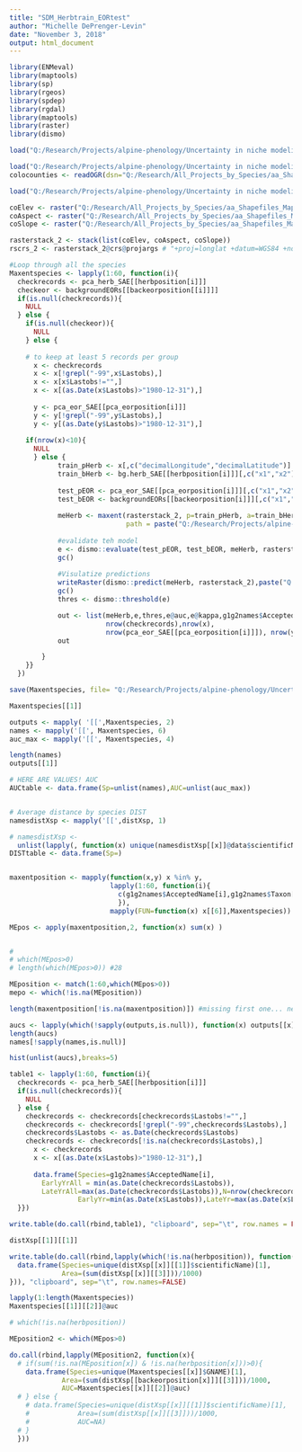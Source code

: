 ```yaml
---
title: "SDM_Herbtrain_EORtest"
author: "Michelle DePrenger-Levin"
date: "November 3, 2018"
output: html_document
---
```


```r
library(ENMeval)
library(maptools)
library(sp)
library(rgeos)
library(spdep)
library(rgdal)
library(maptools)
library(raster)
library(dismo)

load("Q:/Research/Projects/alpine-phenology/Uncertainty in niche modeling/Data/Maxentspecies.Rda")

load("Q:/Research/Projects/alpine-phenology/Uncertainty in niche modeling/Data/distXsp1.Rda")
colocounties <- readOGR(dsn="Q:/Research/All_Projects_by_Species/aa_Shapefiles_Maps/aa_GENERAL_non-species_files/All_General_Background_Layers/Colorado/CO_Counties", layer="counties_wgs84")

load("Q:/Research/Projects/alpine-phenology/Uncertainty in niche modeling/Data/pca_data4.Rda")

```



```r
coElev <- raster("Q:/Research/All_Projects_by_Species/aa_Shapefiles_Maps/aa_GENERAL_non-species_files/All_General_Background_Layers/Colorado/Elevation_VT/CO_Mosaic_Elevation_VT/co_elev_VT_WGS84.tif")
coAspect <- raster("Q:/Research/All_Projects_by_Species/aa_Shapefiles_Maps/aa_GENERAL_non-species_files/All_General_Background_Layers/Colorado/Aspect_VT/co_aspect_VT_WGS84.tif")
coSlope <- raster("Q:/Research/All_Projects_by_Species/aa_Shapefiles_Maps/aa_GENERAL_non-species_files/All_General_Background_Layers/Colorado/Slope_VT/co_slope_VT_WGS84.tif")

rasterstack_2 <- stack(list(coElev, coAspect, coSlope))
rscrs_2 <- rasterstack_2@crs@projargs # "+proj=longlat +datum=WGS84 +no_defs +ellps=WGS84 +towgs84=0,0,0"
```



```r
#Loop through all the species
Maxentspecies <- lapply(1:60, function(i){
  checkrecords <- pca_herb_SAE[[herbposition[i]]]
  checkeor <- backgroundEORs[[backeorposition[[i]]]]
  if(is.null(checkrecords)){
    NULL
  } else {
    if(is.null(checkeor)){
      NULL
    } else {
    
    # to keep at least 5 records per group
      x <- checkrecords
      x <- x[!grepl("-99",x$Lastobs),]
      x <- x[x$Lastobs!="",]
      x <- x[(as.Date(x$Lastobs)>"1980-12-31"),]
      
      y <- pca_eor_SAE[[pca_eorposition[i]]]
      y <- y[!grepl("-99",y$Lastobs),]
      y <- y[(as.Date(y$Lastobs)>"1980-12-31"),]
      
    if(nrow(x)<10){
      NULL
      } else {
            train_pHerb <- x[,c("decimalLongitude","decimalLatitude")]
            train_bHerb <- bg.herb_SAE[[herbposition[i]]][,c("x1","x2")]
            
            test_pEOR <- pca_eor_SAE[[pca_eorposition[i]]][,c("x1","x2")]
            test_bEOR <- backgroundEORs[[backeorposition[i]]][,c("x1","x2")]
            
            meHerb <- maxent(rasterstack_2, p=train_pHerb, a=train_bHerb, 
                             path = paste("Q:/Research/Projects/alpine-phenology/Uncertainty in niche modeling/RMaxEnt/",g1g2names$AcceptedName[i],sep=""))
            
            #evalidate teh model
            e <- dismo::evaluate(test_pEOR, test_bEOR, meHerb, rasterstack_2)
            gc()
            
            #Visulatize predictions
            writeRaster(dismo::predict(meHerb, rasterstack_2),paste("Q:/Research/Projects/alpine-phenology/Uncertainty in niche modeling/RMaxEnt/Herbtrain_eortest_post1980",g1g2names$AcceptedName[i],".tif", sep=""),overwrite=TRUE)
            gc()
            thres <- dismo::threshold(e) 

            out <- list(meHerb,e,thres,e@auc,e@kappa,g1g2names$AcceptedName[i],
                        nrow(checkrecords),nrow(x),
                        nrow(pca_eor_SAE[[pca_eorposition[i]]]), nrow(y))
            out

        }
    }}
  })

save(Maxentspecies, file= "Q:/Research/Projects/alpine-phenology/Uncertainty in niche modeling/Data/Maxentspecies.Rda")


```

```r
Maxentspecies[[1]]

outputs <- mapply( '[[',Maxentspecies, 2)
names <- mapply('[[', Maxentspecies, 6)
auc_max <- mapply('[[', Maxentspecies, 4)

length(names)
outputs[[1]]

# HERE ARE VALUES! AUC 
AUCtable <- data.frame(Sp=unlist(names),AUC=unlist(auc_max))


# Average distance by species DIST
namesdistXsp <- mapply('[[',distXsp, 1)

# namesdistXsp <- 
  unlist(lapply(, function(x) unique(namesdistXsp[[x]]@data$scientificName)))
DISTtable <- data.frame(Sp=)


maxentposition <- mapply(function(x,y) x %in% y,
                         lapply(1:60, function(i){
                           c(g1g2names$AcceptedName[i],g1g2names$Taxon[i])
                           }),
                         mapply(FUN=function(x) x[[6]],Maxentspecies))

MEpos <- apply(maxentposition,2, function(x) sum(x) )


# 
# which(MEpos>0)
# length(which(MEpos>0)) #28

MEposition <- match(1:60,which(MEpos>0))
mepo <- which(!is.na(MEposition))

length(maxentposition[!is.na(maxentposition)]) #missing first one... need both names

aucs <- lapply(which(!sapply(outputs,is.null)), function(x) outputs[[x]]@auc)
length(aucs)
names[!sapply(names,is.null)]

hist(unlist(aucs),breaks=5)

```


```r
table1 <- lapply(1:60, function(i){
  checkrecords <- pca_herb_SAE[[herbposition[i]]]
  if(is.null(checkrecords)){
    NULL
  } else {
    checkrecords <- checkrecords[checkrecords$Lastobs!="",]
    checkrecords <- checkrecords[!grepl("-99",checkrecords$Lastobs),]
    checkrecords$Lastobs <- as.Date(checkrecords$Lastobs)
    checkrecords <- checkrecords[!is.na(checkrecords$Lastobs),]
      x <- checkrecords
      x <- x[(as.Date(x$Lastobs)>"1980-12-31"),]
      
      data.frame(Species=g1g2names$AcceptedName[i],
        EarlyYrAll = min(as.Date(checkrecords$Lastobs)),
        LateYrAll=max(as.Date(checkrecords$Lastobs)),N=nrow(checkrecords),
                 EarlyYr=min(as.Date(x$Lastobs)),LateYr=max(as.Date(x$Lastobs)),Nsmd=nrow(x))
  }})

write.table(do.call(rbind,table1), "clipboard", sep="\t", row.names = FALSE)
```

```r
distXsp[[1]][[1]]

write.table(do.call(rbind,lapply(which(!is.na(herbposition)), function(x){
  data.frame(Species=unique(distXsp[[x]][[1]]$scientificName)[1],
             Area=(sum(distXsp[[x]][[3]]))/1000)
})), "clipboard", sep="\t", row.names=FALSE)

```


```r

lapply(1:length(Maxentspecies))
Maxentspecies[[1]][[2]]@auc

# which(!is.na(herbposition))

MEposition2 <- which(MEpos>0)

do.call(rbind,lapply(MEposition2, function(x){
  # if(sum(!is.na(MEposition[x]) & !is.na(herbposition[x]))>0){
    data.frame(Species=unique(Maxentspecies[[x]]$GNAME)[1],
             Area=(sum(distXsp[[backeorposition[x]]][[3]]))/1000,
             AUC=Maxentspecies[[x]][[2]]@auc)
  # } else {
    # data.frame(Species=unique(distXsp[[x]][[1]]$scientificName)[1],
    #            Area=(sum(distXsp[[x]][[3]]))/1000,
    #            AUC=NA)
  # }
  }))



```


